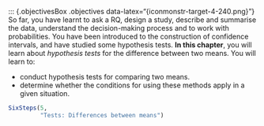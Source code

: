 ::: {.objectivesBox .objectives data-latex="{iconmonstr-target-4-240.png}"}
So far, you have learnt to ask a RQ, design a study, describe and summarise the data, understand the decision-making process and to work with probabilities.
You have been introduced to the construction of confidence intervals, and have studied some hypothesis tests.
**In this chapter**, you will learn about *hypothesis tests* for the difference between two means.
You will learn to:

* conduct hypothesis tests for comparing two means.
* determine whether the conditions for using these methods apply in a given situation.

```r
SixSteps(5, 
         "Tests: Differences between means")
```


